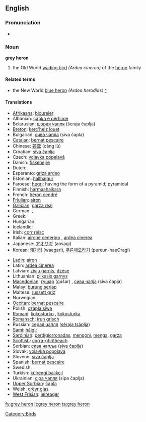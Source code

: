 ==English==
{{wikipedia}}

===Pronunciation===
* {{IPA|/gɻeɪ 'hiɻɔn/}}

===Noun===
'''grey heron'''

# the Old World [[wading bird]] ''(Ardea cinerea)'' of the [[heron]] family

====Related terms====
* the New World [[blue heron]] ''(Ardea herodias)'' [[w:Great blue heron|^]]

====Translations====
{{trans-top|the Old World wading bird ''(Ardea cinerea)'' of the heron family}}
* [[Afrikaans]]: [[bloureier]]
* Albanian: [[çapka e përhime]]
* Belarusian: [[шэрая чапля]] (šeraja čaplja) {{f}}
* [[Breton]]: [[kerc'heiz louet]]
* Bulgarian: [[сива чапла]] (siva čapla) {{f}}
* [[Catalan]]: [[bernat pescaire]]
* Chinese: [[苍鹭]] (cāng lù)
* Croatian: [[siva čaplja]]
* Czech: [[volavka popelavá]]
* Danish: [[fiskehejre]]
* Dutch: {{t+|nl|blauwe reiger|m}}
* Esperanto: [[griza ardeo]]
* Estonian: [[hallhaigur]]
* Faroese: [[hegri]]; having the form of a pyramid; pyramidal
* Finnish: [[harmaahaikara]]
* French: [[héron cendré]] {{m}}
* [[Friulian]]: [[airon]]
* [[Galician]]: [[garza real]] {{f}}
* German: {{t+|de|Graureiher|m}}, {{t+|de|Fischreiher|m}}
* Greek: {{t|el|σταχτοτσικνιάς|m|sc=Grek|tr=stachtotsikniás}}
* Hungarian: {{t-|hu|szürke gém}}
* Icelandic: {{t+|is|gráhegri}}
* Irish: [[corr réisc]]
* Italian: [[airone cenerino]] {{m}}, [[ardea cinerea]] {{f}}
* Japanese: [[アオサギ]] (aosagi)
* Korean: [[왜가리]] (waegari), [[푸른해오라기]] (pureun-haeOragi)
{{trans-mid}}
* [[Ladin]]: [[airon]]
* Latin: [[ardea cinerea]] {{f}}
* Latvian: [[zivju gārnis]], [[dzēse]]
* Lithuanian: [[pilkasis garnys]]
* [[Macedonian]]: [[гушар]] (gúšar) {{m}}, [[сива чапjа]] (síva čapja) {{f}}
* Malay: [[burung seriap]]
* Maltese: [[russett griż]]
* Norwegian: {{t+|no|gråhegre}}
* [[Occitan]]: [[bernat pescaire]]
* Polish: [[czapla siwa]] {{f}}
* [[Romani]]: [[kokosturko]] {{m}}, [[kokosturka]] {{f}}
* [[Romansch]]: [[irun grisch]]
* Russian: [[серая цапля]] ([[séraja tsáplja]]) {{f}}
* [[Sami]]: [[háigir]]
* [[Sardinian]]: [[perdigiorronadas]], [[mengoni]], [[menga]], [[garza]]
* [[Scottish]]: [[corra-ghritheach]]
* Serbian: [[сива чапља]] ([[siva čaplja]]) {{f}}
* Slovak: [[volavka popolavá]] {{f}}
* Slovene: [[siva čaplja]] {{f}}
* Spanish: [[bernat pescaire]] {{m}}
* Swedish: {{t+|sv|gråhäger}}
* Turkish: [[külrengi balıkçıl]]
* Ukrainian: [[сiра чапля]] (sipa čaplja)
* [[Upper Sorbian]]: [[čapla]]
* Welsh: [[crëyr glas]]
* [[West Frisian]]: [[ielreager]]
{{trans-bottom}}

[[Category:Birds]]

[[fy:grey heron]]
[[it:grey heron]]
[[ta:grey heron]]